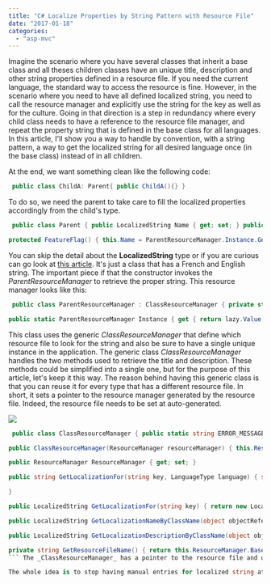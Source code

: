 ```yaml
---
title: "C# Localize Properties by String Pattern with Resource File"
date: "2017-01-18"
categories: 
  - "asp-mvc"
---
```


Imagine the scenario where you have several classes that inherit a base class and all theses children classes have an unique title, description and other string properties defined in a resource file. If you need the current language, the standard way to access the resource is fine. However, in the scenario where you need to have all defined localized string, you need to call the resource manager and explicitly use the string for the key as well as for the culture. Going in that direction is a step in redundancy where every child class needs to have a reference to the resource file manager, and repeat the property string that is defined in the base class for all languages. In this article, I'll show you a way to handle by convention, with a string pattern, a way to get the localized string for all desired language once (in the base class) instead of in all children.

At the end, we want something clean like the following code: 
```csharp
 public class ChildA: Parent{ public ChildA(){} } 
```

To do so, we need the parent to take care to fill the localized properties accordingly from the child's type.


```csharp
 public class Parent { public LocalizedString Name { get; set; } public LocalizedString Description { get; set; }

protected FeatureFlag() { this.Name = ParentResourceManager.Instance.GetLocalizationNameByClassName(this); this.Description = ParentResourceManager.Instance.GetLocalizationDescriptionByClassName(this); } } 
```

You can skip the detail about the **LocalizedString** type or if you are curious can go look at [this article](http://patrickdesjardins.com/blog/how-to-have-localized-string-with-mvc-and-entity-framework). It's just a class that has a French and English string. The important piece if that the constructor invokes the _ParentResourceManager_ to retrieve the proper string. This resource manager looks like this:


```csharp
 public class ParentResourceManager : ClassResourceManager { private static readonly Lazy<ParentResourceManager> lazy = new Lazy<ParentResourceManager>(() => new ParentResourceManager());

public static ParentResourceManager Instance { get { return lazy.Value; } } private ParentResourceManager(): base(ApplicationTier.ParentResource.ResourceManager) { } } 
```

This class uses the generic _ClassResourceManager_ that define which resource file to look for the string and also be sure to have a single unique instance in the application. The generic class _ClassResourceManager_ handles the two methods used to retrieve the title and description. These methods could be simplified into a single one, but for the purpose of this article, let's keep it this way. The reason behind having this generic class is that you can reuse it for every type that has a different resource file. In short, it sets a pointer to the resource manager generated by the resource file. Indeed, the resource file needs to be set at auto-generated.

![](images/ResourceManager.png)


```csharp
 public class ClassResourceManager { public static string ERROR_MESSAGE_FORMAT = "[{0}] not found for language [{1}] in file [{2}]";

public ClassResourceManager(ResourceManager resourceManager) { this.ResourceManager = resourceManager; }

public ResourceManager ResourceManager { get; set; }

public string GetLocalizationFor(string key, LanguageType language) { string languageTwoLetters = ""; switch (language) { case LanguageType.English: languageTwoLetters = "en"; break; case LanguageType.French: languageTwoLetters = "fr"; break; } try { var resourceString = this.ResourceManager.GetString(key, CultureInfo.CreateSpecificCulture(languageTwoLetters)); if (resourceString == null) { return string.Format(ERROR_MESSAGE_FORMAT, key, language, this.GetResourceFileName()); } return resourceString; } catch (Exception) { return string.Format(ERROR_MESSAGE_FORMAT, key, language, this.GetResourceFileName()); }

}

public LocalizedString GetLocalizationFor(string key) { return new LocalizedString { French = this.GetLocalizationFor(key, LanguageType.French), English = this.GetLocalizationFor(key, LanguageType.English) }; }

public LocalizedString GetLocalizationNameByClassName(object objectReference) { var objectType = objectReference.GetType(); var name = objectType.Name + "_Name"; return new LocalizedString { French = this.GetLocalizationFor(name, LanguageType.French), English = this.GetLocalizationFor(name, LanguageType.English) }; }

public LocalizedString GetLocalizationDescriptionByClassName(object objectReference) { var objectType = objectReference.GetType(); var name = objectType.Name + "_Description"; return new LocalizedString { French = this.GetLocalizationFor(name, LanguageType.French), English = this.GetLocalizationFor(name, LanguageType.English) }; }

private string GetResourceFileName() { return this.ResourceManager.BaseName; } } 
``` The _ClassResourceManager_ has a pointer to the resource file and use the name of the child class to concatenate with the property string name. For example, with _ClassA_, the developer must defined in the resource file _ClassA_Title_ and _ClassA_Description_. If the developer forget, the code will thrown an exception telling exactly which resource name is missing which is convenient and pretty clear.

The whole idea is to stop having manual entries for localized string at the cost of depending on a pattern for properties that are shared across all children. Since we know which properties the parent needs to be localized, it's easy to have this one handle how to retrieve the localized string from a specific resource file.
